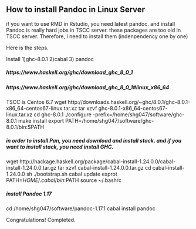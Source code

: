 ## How to install Pandoc in Linux Server

if you want to use RMD in Rstudio, you need latest pandoc. and install Pandoc is really hard jobs in TSCC server. these packages are too old in TSCC server. 
Therefore, I need to install them (indenpendency one by one)

Here is the steps.

Install 1)ghc-8.0.1  2)cabal  3) pandoc

##### https://www.haskell.org/ghc/download_ghc_8_0_1
##### https://www.haskell.org/ghc/download_ghc_8_0_1#linux_x86_64
TSCC is Centos 6.7
wget http://downloads.haskell.org/~ghc/8.0.1/ghc-8.0.1-x86_64-centos67-linux.tar.xz
tar xzvf ghc-8.0.1-x86_64-centos67-linux.tar.xz
cd ghc-8.0.1
./configure -prefix=/home/shg047/software/ghc-8.0.1
make install
export PATH=/home/shg047/software/ghc-8.0.1/bin:$PATH

##### in order to install Pan, you need download and install stack. and if you want to install stack, you need install GHC.
wget http://hackage.haskell.org/package/cabal-install-1.24.0.0/cabal-install-1.24.0.0.tar.gz
tar xzvf cabal-install-1.24.0.0.tar.gz
cd cabal-install-1.24.0.0
sh ./bootstrap.sh
cabal update
exprot PATH=$HOME/.cabal/bin:$PATH
source ~/.bashrc

##### install Pandoc 1.17
cd /home/shg047/software/pandoc-1.17.1
cabal install pandoc

Congratulations! Completed.

